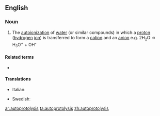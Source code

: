 ==English==

===Noun===
{{en-noun|-}}

# {{lb|en|chemistry}} The [[autoionization]] of [[water]] (or similar compounds) in which a [[proton]] ([[hydrogen]] [[ion]]) is transferred to form a [[cation]] and an [[anion]] e.g. 2H<sub>2</sub>O => H<sub>3</sub>O<sup>+</sup> + OH<sup>-</sup>

====Related terms====
* {{l|en|protolysis}}

====Translations====
{{trans-top|autoionization of water}}
* Italian: {{t|it|autoprotolisi|f}}
{{trans-mid}}
* Swedish: {{t+|sv|autoprotolys|c}}
{{trans-bottom}}

[[ar:autoprotolysis]]
[[ta:autoprotolysis]]
[[zh:autoprotolysis]]